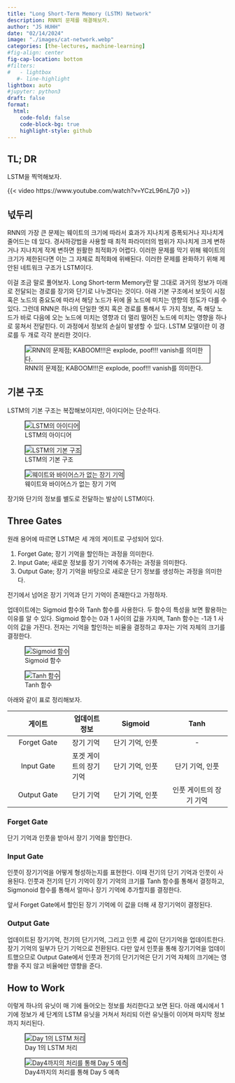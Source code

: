 ```yaml
---
title: "Long Short-Term Memory (LSTM) Network" 
description: RNN의 문제를 해결해보자.  
author: "JS HUHH"
date: "02/14/2024"
image: "./images/cat-network.webp"
categories: [the-lectures, machine-learning]
#fig-align: center
fig-cap-location: bottom
#filters:
#   - lightbox
   #- line-highlight
lightbox: auto
#jupyter: python3
draft: false
format:
  html:
    code-fold: false
    code-block-bg: true
    highlight-style: github
---
```


## TL; DR
LSTM을 찍먹해보자. 

{{< video https://www.youtube.com/watch?v=YCzL96nL7j0 >}}

## 넋두리 

RNN의 가장 큰 문제는 웨이트의 크기에 따라서 효과가 지나치게 증폭되거나 지나치게 줄어드는 데 있다. 경사하강법을 사용할 때 최적 파라미터의 범위가 지나치게 크게 변하거나 지나치게 작게 변하면 원활한 최적화가 어렵다. 이러한 문제를 막기 위해 웨이트의 크기가 제한된다면 이는 그 자체로 최적화에 위배된다. 이러한 문제를 완화하기 위해 제안된 네트워크 구조가 LSTM이다. 

이걸 조금 말로 풀어보자. Long Short-term Memory란 말 그대로 과거의 정보가 미래로 전달되는 경로를 장기와 단기로 나누겠다는 것이다. 아래 기본 구조에서 보듯이 시점 혹은 노드의 중요도에 따라서 해당 노드가 뒤에 올 노드에 미치는 영향의 정도가 다를 수 있다. 그런데 RNN은 하나의 단일한 엣지 혹은 경로를 통해서 두 가지 정보, 즉 해당 노드가 바로 다음에 오는 노드에 미치는 영향과 더 멀리 떨어진 노드에 미치는 영향을 하나로 뭉쳐서 전달힌다. 이 과정에서 정보의 손실이 발생할 수 있다. LSTM 모델이란 이 경로를 두 개로 각각 분리한 것이다. 

:::{layout="[-1, 4, -1]"}
![RNN의 문제점; KABOOM!!!은 explode, poof!!! vanish를 의미한다.](./images/lstm/01.png){ style="border: 1px solid #000;" }
:::

## 기본 구조 

LSTM의 기본 구조는 복잡해보이지만, 아이디어는 단순하다. 

::: {layout="[[5, -0.5, 5, -0.5, 5], [-0.05, 1, -0.05]]" layout-valign="bottom"}
![LSTM의 아이디어](./images/lstm/02.png){ style="border: 1px solid #000;" }

![LSTM의 기본 구조](./images/lstm/03.png){ style="border: 1px solid #000;" }

![웨이트와 바이어스가 없는 장기 기억](./images/lstm/06.png){ style="border: 1px solid #000;" }

장기와 단기의 정보를 별도로 전달하는 발상이 LSTM이다. 
:::

## Three Gates

원래 용어에 따르면 LSTM은 세 개의 게이트로 구성되어 있다. 

1. Forget Gate; 장기 기억을 할인하는 과정을 의미한다. 
2. Input Gate; 새로운 정보를 장기 기억에 추가하는 과정을 의미한다.
3. Output Gate; 장기 기억을 바탕으로 새로운 단기 정보를 생성하는 과정을 의미한다.

전기에서 넘어온 장기 기억과 단기 기억이 존재한다고 가정하자. 

업데이트에는 Sigmoid 함수와 Tanh 함수를 사용한다. 두 함수의 특성을 보면 활용하는 이유를 알 수 있다. Sigmoid 함수는 0과 1 사이의 값을 가지며, Tanh 함수는 -1과 1 사이의 값을 가진다. 전자는 기억을 할인하는 비율을 결정하고 후자는 기억 자체의 크기를 결정한다. 

::: {layout="[[5, -1, 5]]" layout-valign="bottom"}
![Sigmoid 함수](./images/lstm/04.png){ style="border: 1px solid #000;" }

![Tanh 함수](./images/lstm/05.png){ style="border: 1px solid #000;" }
:::

아래와 같이 표로 정리해보자. 

| 게이트 | 업데이트 정보 | Sigmoid | Tanh |
| :---: | --- | :---: | :---: |
| Forget Gate | 장기 기억 | 단기 기억, 인풋 | - |
| Input Gate  | 포겟 게이트의 장기 기억 | 단기 기억, 인풋 | 단기 기억, 인풋 |
| Output Gate | 단기 기억 | 단기 기억, 인풋 | 인풋 게이트의 장기 기억 |

### Forget Gate 

단기 기억과 인풋을 받아서 장기 기억을 할인한다.

### Input Gate

인풋이 장기기억을 어떻게 형성하는지를 표현한다. 이때 전기의 단기 기억과 인풋이 사용된다. 인풋과 전기의 단기 기억이 장기 기억의 크기를 Tanh 함수를 통해서 결정하고, Sigmonoid 함수를 통해서 얼마나 장기 기억에 추가할지를 결정한다. 

앞서 Forget Gate에서 할인된 장기 기억에 이 값을 더해 새 장기기억이 결정된다. 

### Output Gate

업데이트된 장기기억, 전기의 단기기억, 그리고 인풋 세 값이 단기기억을 업데이트한다. 장기 기억의 일부가 단기 기억으로 전환된다. 다만 앞서 인풋을 통해 장기기억을 업데이트했으므로 Output Gate에서 인풋과 전기의 단기기억은 단기 기억 자체의 크기에는 영향을 주지 않고 비율에만 영향을 준다. 

## How to Work 

이렇게 하나의 유닛이 매 기에 들어오는 정보를 처리한다고 보면 된다. 아래 예시에서 1기에 정보가 세 단계의 LSTM 유닛을 거쳐서 처리되 이런 유닛들이 이어져 마지막 정보까지 처리된다. 

::: {layout="[[5, -1, 5]]" layout-valign="bottom"}
![Day 1의 LSTM 처리](./images/lstm/10.png){ style="border: 1px solid #000;" }

![Day4까지의 처리를 통해 Day 5 예측](./images/lstm/11.png){ style="border: 1px solid #000;" }
:::


